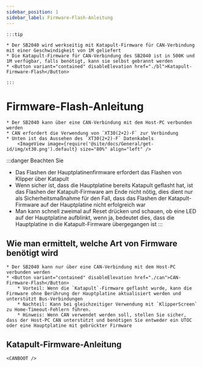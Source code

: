 ```yaml
---
sidebar_position: 1
sidebar_label: Firmware-Flash-Anleitung
---
```







    :::tip

    * Der SB2040 wird werkseitig mit Katapult-Firmware für CAN-Verbindung mit einer Geschwindigkeit von 1M geliefert
    * Die Katapult-Firmware für CAN-Verbindung des SB2040 ist in 500K und 1M verfügbar, falls benötigt, kann sie selbst gebrannt werden
    * <Button variant="contained" disableElevation href="./bl">Katapult-Firmware-Flash</Button>
    
    :::

# Firmware-Flash-Anleitung

    * Der SB2040 kann über eine CAN-Verbindung mit dem Host-PC verbunden werden
    * CAN erfordert die Verwendung von `XT30(2+2)-F` zur Verbindung
    * Unten ist das Aussehen des `XT30(2+2)-F` Datenkabels
        <ImageView image={require('@site/docs/General/get-id/img/xt30.png').default} size="80%" align="left" />

:::danger Beachten Sie
* Das Flashen der Hauptplatinenfirmware erfordert das Flashen von Klipper über Katapult
* Wenn sicher ist, dass die Hauptplatine bereits Katapult geflasht hat, ist das Flashen der Katapult-Firmware am Ende nicht nötig, dies dient nur als Sicherheitsmaßnahme für den Fall, dass das Flashen der Katapult-Firmware auf der Hauptplatine nicht erfolgreich war
* Man kann schnell zweimal auf Reset drücken und schauen, ob eine LED auf der Hauptplatine aufblinkt, wenn ja, bedeutet dies, dass die Hauptplatine in die Katapult-Firmware übergegangen ist
:::

## Wie man ermittelt, welche Art von Firmware benötigt wird

    * Der SB2040 kann nur über eine CAN-Verbindung mit dem Host-PC verbunden werden
    * <Button variant="contained" disableElevation href="./can">CAN-Firmware-Flash</Button>
        * Vorteil: Wenn die `Katapult`-Firmware geflasht wurde, kann die Firmware ohne Berührung der Hauptplatine aktualisiert werden und unterstützt Bus-Verbindungen
        * Nachteil: Kann bei gleichzeitiger Verwendung mit `KlipperScreen` zu Home-Timeout-Fehlern führen.
        * Hinweis: Wenn CAN verwendet werden soll, stellen Sie sicher, dass der Host-PC CAN unterstützt und benötigen Sie entweder ein UTOC oder eine Hauptplatine mit gebrückter Firmware


## Katapult-Firmware-Anleitung

    <CANBOOT />